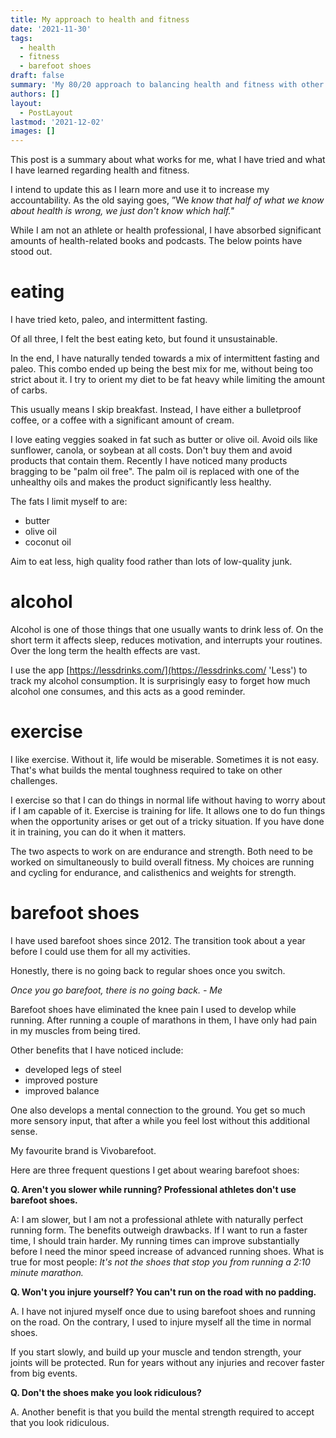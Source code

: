 ```yaml
---
title: My approach to health and fitness
date: '2021-11-30'
tags:
  - health
  - fitness
  - barefoot shoes
draft: false
summary: 'My 80/20 approach to balancing health and fitness with other life demands. '
authors: []
layout:
  - PostLayout
lastmod: '2021-12-02'
images: []
---
```


This post is a summary about what works for me, what I have tried and what I have learned regarding health and fitness.

I intend to update this as I learn more and use it to increase my accountability. As the old saying goes, ”We _know that half of what we know about health is wrong, we just don't know which half."_

While I am not an athlete or health professional, I have absorbed significant amounts of health-related books and podcasts. The below points have stood out.

# eating

I have tried keto, paleo, and intermittent fasting.

Of all three, I felt the best eating keto, but found it unsustainable.

In the end, I have naturally tended towards a mix of intermittent fasting and paleo.
This combo ended up being the best mix for me, without being too strict about it.
I try to orient my diet to be fat heavy while limiting the amount of carbs.

This usually means I skip breakfast.
Instead, I have either a bulletproof coffee, or a coffee with a significant amount of cream.

I love eating veggies soaked in fat such as butter or olive oil. Avoid oils like sunflower, canola, or soybean at all costs. Don't buy them and avoid products that contain them. Recently I have noticed many products bragging to be "palm oil free". The palm oil is replaced with one of the unhealthy oils and makes the product significantly less healthy.

The fats I limit myself to are:

- butter
- olive oil
- coconut oil

Aim to eat less, high quality food rather than lots of low-quality junk.

# alcohol

Alcohol is one of those things that one usually wants to drink less of. On the short term it affects sleep, reduces motivation, and interrupts your routines. Over the long term the health effects are vast.

I use the app [https://lessdrinks.com/](https://lessdrinks.com/ 'Less') to track my alcohol consumption. It is surprisingly easy to forget how much alcohol one consumes, and this acts as a good reminder.

# exercise

I like exercise. Without it, life would be miserable. Sometimes it is not easy. That's what builds the mental toughness required to take on other challenges.

I exercise so that I can do things in normal life without having to worry about if I am capable of it. Exercise is training for life. It allows one to do fun things when the opportunity arises or get out of a tricky situation. If you have done it in training, you can do it when it matters.

The two aspects to work on are endurance and strength. Both need to be worked on simultaneously to build overall fitness. My choices are running and cycling for endurance, and calisthenics and weights for strength.

# barefoot shoes

I have used barefoot shoes since 2012.
The transition took about a year before I could use them for all my activities.

Honestly, there is no going back to regular shoes once you switch.

_Once you go barefoot, there is no going back. - Me_

Barefoot shoes have eliminated the knee pain I used to develop while running.
After running a couple of marathons in them, I have only had pain in my muscles from being tired.

Other benefits that I have noticed include:

- developed legs of steel
- improved posture
- improved balance

One also develops a mental connection to the ground. You get so much more sensory input, that after a while you feel lost without this additional sense.

My favourite brand is Vivobarefoot.

Here are three frequent questions I get about wearing barefoot shoes:

**Q. Aren't you slower while running? Professional athletes don't use barefoot shoes.**

A: I am slower, but I am not a professional athlete with naturally perfect running form. The benefits outweigh drawbacks. If I want to run a faster time, I should train harder. My running times can improve substantially before I need the minor speed increase of advanced running shoes. What is true for most people: _It's not the shoes that stop you from running a 2:10 minute marathon._

**Q. Won't you injure yourself? You can't run on the road with no padding.**

A. I have not injured myself once due to using barefoot shoes and running on the road. On the contrary, I used to injure myself all the time in normal shoes.

If you start slowly, and build up your muscle and tendon strength, your joints will be protected. Run for years without any injuries and recover faster from big events.

**Q. Don't the shoes make you look ridiculous?**

A. Another benefit is that you build the mental strength required to accept that you look ridiculous.
